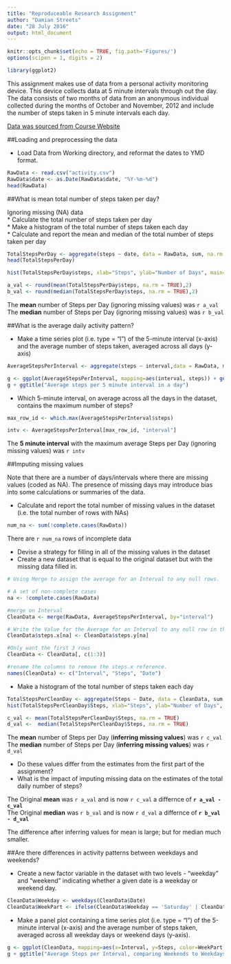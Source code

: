 ```yaml
---
title: "Reproduceable Research Assignment"
author: "Damian Streets"
date: "28 July 2016"
output: html_document
---
```


```r
knitr::opts_chunk$set(echo = TRUE, fig.path='Figures/')
options(scipen = 1, digits = 2)
```


```r
library(ggplot2)
```

This assignment makes use of data from a personal activity monitoring device. This device collects data at 5 minute intervals through out the day. The data consists of two months of data from an anonymous individual collected during the months of October and November, 2012 and include the number of steps taken in 5 minute intervals each day.  

[Data was sourced from Course Website](https://d396qusza40orc.cloudfront.net/repdata%2Fdata%2Factivity.zip)  

##Loading and preprocessing the data  

* Load Data from Working directory, and reformat the dates to YMD format.  

```r
RawData <- read.csv("activity.csv")
RawData$date <- as.Date(RawData$date, "%Y-%m-%d")
head(RawData)
```

##What is mean total number of steps taken per day?

Ignoring missing (NA) data   
* Calculate the total number of steps taken per day  
* Make a histogram of the total number of steps taken each day  
* Calculate and report the mean and median of the total number of steps taken per day  

```r
TotalStepsPerDay <- aggregate(steps ~ date, data = RawData, sum, na.rm = TRUE)
head(TotalStepsPerDay)
```


```r
hist(TotalStepsPerDay$steps, xlab="Steps", ylab="Number of Days", main="Frequency of each Daily Step Total", col="purple")
```

```r
a_val <- round(mean(TotalStepsPerDay$steps, na.rm = TRUE),2)
b_val <- round(median(TotalStepsPerDay$steps, na.rm = TRUE),2)
```

The **mean** number of Steps per Day (ignoring missing values) was `r a_val`  
The **median** number of Steps per Day (ignoring missing values) was `r b_val`  

##What is the average daily activity pattern?  

* Make a time series plot (i.e. type = "l") of the 5-minute interval (x-axis) and the average number of steps taken, averaged across all days (y-axis)

```r
AverageStepsPerInterval <- aggregate(steps ~ interval,data = RawData, mean, na.rm = TRUE)

g <- ggplot(AverageStepsPerInterval, mapping=aes(interval, steps)) + geom_line(colour="purple", size=1)
g + ggtitle("Average steps per 5 minute interval in a day")

```

* Which 5-minute interval, on average across all the days in the dataset, contains the maximum number of steps?

```r
max_row_id <- which.max(AverageStepsPerInterval$steps)

intv <- AverageStepsPerInterval[max_row_id, "interval"]
```

The **5 minute interval** with the maximum average Steps per Day (ignoring missing values) was `r intv`    

##Imputing missing values

Note that there are a number of days/intervals where there are missing values (coded as NA). The presence of missing days may introduce bias into some calculations or summaries of the data.  

* Calculate and report the total number of missing values in the dataset (i.e. the total number of rows with NAs)  

```r
num_na <- sum(!complete.cases(RawData))
```

There are `r num_na` rows of incomplete data  

* Devise a strategy for filling in all of the missing values in the dataset  
* Create a new dataset that is equal to the original dataset but with the missing data filled in.  

```r
# Using Merge to assign the average for an Interval to any null rows. 

# A set of non-complete cases
na <- !complete.cases(RawData)

#merge on Interval
CleanData <- merge(RawData, AverageStepsPerInterval, by="interval")

# Write the Value for the Average for an Interval to any null row in the Original Data set.
CleanData$steps.x[na] <- CleanData$steps.y[na]

#Only want the first 3 rows
CleanData <- CleanData[, c(1:3)]

#rename the columns to remove the steps.x reference.
names(CleanData) <- c("Interval", "Steps", "Date")
```

* Make a histogram of the total number of steps taken each day

```r
TotalStepsPerCleanDay <- aggregate(Steps ~ Date, data = CleanData, sum, na.rm = TRUE)
hist(TotalStepsPerCleanDay$Steps, xlab="Steps", ylab="Number of Days", main="Freq of  Daily Step Total (nulls assigned average for the Interval)", col="purple")
```


```r
c_val <- mean(TotalStepsPerCleanDay$Steps, na.rm = TRUE)
d_val <-  median(TotalStepsPerCleanDay$Steps, na.rm = TRUE)
```

The **mean** number of Steps per Day (**inferring missing values**) was `r c_val`   
The **median** number of Steps per Day (**inferring missing values**) was `r d_val`    

* Do these values differ from the estimates from the first part of the assignment?  
* What is the impact of imputing missing data on the estimates of the total daily number of steps?  

The Original **mean** was `r a_val` and is now `r c_val` a differnce of **`r a_val - c_val ` **  
The Original **median** was `r b_val` and is now `r d_val` a differnce of **`r b_val - d_val ` **

The difference after inferring values for mean is large; but for median much smaller.  

##Are there differences in activity patterns between weekdays and weekends?

* Create a new factor variable in the dataset with two levels - "weekday" and "weekend" indicating whether a given date is a weekday or weekend day.  

```r
CleanData$Weekday <- weekdays(CleanData$Date) 
CleanData$WeekPart <- ifelse(CleanData$Weekday == 'Saturday' | CleanData$Weekday == 'Sunday', 'weekend', 'weekday')
```

* Make a panel plot containing a time series plot (i.e. type = "l") of the 5-minute interval (x-axis) and the average number of steps taken, averaged across all weekday days or weekend days (y-axis).

```r
g <- ggplot(CleanData, mapping=aes(x=Interval, y=Steps, color=WeekPart)) + geom_line(colour="purple") + facet_wrap(~WeekPart, ncol=1, nrow=2)
g + ggtitle("Average Steps per Interval, comparing Weekends to Weekdays")
```


